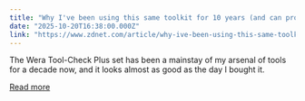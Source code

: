 ```yaml
---
title: "Why I've been using this same toolkit for 10 years (and can prove it)"
date: "2025-10-20T16:38:00.000Z"
link: "https://www.zdnet.com/article/why-ive-been-using-this-same-toolkit-for-10-years-and-can-prove-it/"
---
```


The Wera Tool-Check Plus set has been a mainstay of my arsenal of tools for a decade now, and it looks almost as good as the day I bought it.

[Read more](https://www.zdnet.com/article/why-ive-been-using-this-same-toolkit-for-10-years-and-can-prove-it/)
